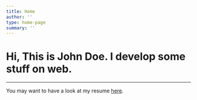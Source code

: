 ```yaml
---
title: Home
author: ''
type: home-page
summary: ''
---
```


# Hi, This is John Doe. I develop some stuff on web.

<hr/>

You may want to have a look at my resume [here](http://link-to-resume).
